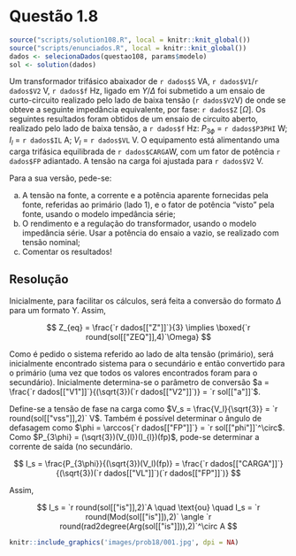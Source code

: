 <!-- Criado por Djonathan Quadras -->

# Questão 1.8 {-}

```r
source("scripts/solution108.R", local = knitr::knit_global())
source("scripts/enunciados.R", local = knitr::knit_global())
dados <- selecionaDados(questao108, params$modelo)
sol <- solution(dados)
```

Um transformador trifásico abaixador de `r dados$S` VA, `r dados$V1`/`r dados$V2` V, `r dados$f` Hz, ligado em $Y$/$\Delta$ foi submetido a um ensaio de curto-circuito realizado pelo lado de baixa tensão (`r dados$V2`V) de onde se obteve a seguinte impedância equivalente, por fase: `r dados$Z` [$\Omega$]. Os seguintes resultados foram obtidos de um ensaio de circuito aberto, realizado pelo lado de baixa tensão, a `r dados$f` Hz: $P_{3\phi}$ = `r dados$P3PHI` W; $I_l$ = `r dados$IL` A; $V_l$ = `r dados$VL` V. O equipamento está alimentando uma carga trifásica equilibrada de `r dados$CARGA`W, com um fator de potência `r dados$FP` adiantado. A tensão na carga foi ajustada para `r dados$V2` V.

Para a sua versão, pede-se:

a. A tensão na fonte, a corrente e a potência aparente fornecidas pela fonte, referidas ao primário (lado 1), e o fator de potência “visto” pela fonte, usando o modelo impedância série;
b. O rendimento e a regulação do transformador, usando o modelo impedância série. Usar a potência do ensaio a vazio, se realizado com tensão nominal;
c. Comentar os resultados!

## Resolução {-}

Inicialmente, para facilitar os cálculos, será feita a conversão do formato $\Delta$ para um formato Y. Assim,

$$
Z_{eq} = \frac{`r dados[["Z"]]`}{3} \implies \boxed{`r round(sol[["ZEQ"]],4)`\Omega} 
$$

Como é pedido o sistema referido ao lado de alta tensão (primário), será inicialmente encontrado sistema para o secundário e então convertido para o primário (uma vez que todos os valores encontrados foram para o secundário). Inicialmente determina-se o parâmetro de conversão $a = \frac{`r dados[["V1"]]`}{(\sqrt{3})(`r dados[["V2"]]`)} = `r sol[["a"]]`$.

Define-se a tensão de fase na carga como $V_s = \frac{V_l}{\sqrt{3}} = `r round(sol[["vss"]],2)` V$. Também é possível determinar o ângulo de defasagem como $\phi = \arccos{`r dados[["FP"]]`} = `r sol[["phi"]]`^\circ$. Como $P_{3\phi} = (\sqrt{3})(V_{l})(I_{l})(fp)$, pode-se determinar a corrente de saída (no secundário.

$$
I_s = \frac{P_{3\phi}}{(\sqrt{3})(V_l)(fp)} = \frac{`r dados[["CARGA"]]`}{(\sqrt{3})(`r dados[["VL"]]`)(`r dados[["FP"]]`)}
$$

Assim,

$$
I_s = `r round(sol[["is"]],2)`A \quad \text{ou} \quad I_s = `r round(Mod(sol[["is"]]),2)` \angle `r round(rad2degree(Arg(sol[["is"]])),2)`^\circ A
$$


```r
knitr::include_graphics('images/prob18/001.jpg', dpi = NA)
```

